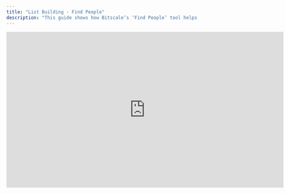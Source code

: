 ```yaml
---
title: "List Building - Find People"
description: "This guide shows how Bitscale’s ‘Find People’ tool helps you uncover critical contact details quickly and effectively, turning your prospecting into a seamless process."
---
```


<iframe width="728" height="410" src="https://www.youtube-nocookie.com/embed/CJHOtCHhOCw?si=j81s5AIMfQ7Evx7h" title="YouTube video player" frameborder="0" allow="accelerometer; autoplay; clipboard-write; encrypted-media; gyroscope; picture-in-picture; web-share" referrerpolicy="strict-origin-when-cross-origin" allowfullscreen />

## **Use Case**

The **“Find People” tool** is your go-to solution for finding key contacts across industries, roles, or companies. It’s built to simplify the time-consuming process of identifying decision-makers or stakeholders by delivering accurate and targeted results.

Here’s why it’s invaluable:

* **Locate Decision-Makers:** Target the right people in specific industries or roles.

* **Streamline Research:** Avoid manual data scraping and let the tool find precise information.

* **Build Targeted Lists:** Lay the foundation for impactful outreach campaigns by creating high-quality lead lists in minutes.

With this tool, you’re no longer wasting hours hunting for information—it’s all at your fingertips.

***

## **Tools Used**

The “Find People” tool leverages a vast database of professional information. By defining your search parameters, you can:

1. Look for leads based on **job titles** (e.g., “Marketing Manager” or “CTO”).

2. Target specific **industries** or **companies**.

3. Quickly receive accurate and actionable contact details.

Its intuitive interface ensures that you can focus on strategy, not data collection.

***

## **How It Works**

<img height="100" src="https://res.cloudinary.com/dbfzpmxn2/image/upload/v1735312534/Screenshot_2024-12-27_at_8.42.26_PM_whljhe.png" />

Here’s a breakdown of the simple yet powerful process:

1. **Input Your Search Criteria:** Define the parameters for your search. For example:

   * A specific role (e.g., “Sales Manager”)

   * A target company (e.g., “Tech startups in Europe”)

   * Industry-focused searches (e.g., “Healthcare SaaS companies”)

2. **Find People in Action:** Once you’ve set your criteria, the tool gets to work by scanning its comprehensive database. This means no more manual digging through directories or websites.

3. **Get a Curated List of Leads:** In moments, you’ll have a list of potential leads complete with names, roles, and additional key details to help you understand their position within the company.

The process is designed to be fast, efficient, and highly customizable to your needs.

***

## **Why It Works**

By automating the discovery process, the “Find People” tool enables you to:

* Focus on **engaging prospects**, not searching for them.

* Build **hyper-targeted campaigns** based on accurate data.

* Save time while still generating high-quality leads.

***

## **What’s Next?**

Once you’ve built your list of leads, you’re ready for the next step in your workflow. Check out the playbook on:

👉 [Outbound Using Instantly](https://docs.bitscale.ai/playbook/instantly-magic) This will guide you through setting up your system to export and prepare your leads for outreach.

***

## **Pro Tip**

Experiment with your search criteria for optimal results:

* Narrow your focus with specific filters (e.g., company size or geography).

* Broaden your search to identify new industries or roles you hadn’t considered before. Small adjustments to your inputs can lead to discovering untapped opportunities.